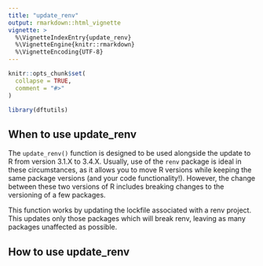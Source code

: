 ```yaml
---
title: "update_renv"
output: rmarkdown::html_vignette
vignette: >
  %\VignetteIndexEntry{update_renv}
  %\VignetteEngine{knitr::rmarkdown}
  %\VignetteEncoding{UTF-8}
---
```


```r
knitr::opts_chunk$set(
  collapse = TRUE,
  comment = "#>"
)
```

```r
library(dftutils)
```

## When to use update_renv

The `update_renv()` function is designed to be used alongside the update to R from version 3.1.X to 3.4.X. Usually, use of the `renv` package is ideal in these circumstances, as it allows you to move R versions while keeping the same package versions (and your code functionality!). However, the change between these two versions of R includes breaking changes to the versioning of a few packages. 

This function works by updating the lockfile associated with a renv project. This updates only those packages which will break renv, leaving as many packages unaffected as possible.

## How to use update_renv


